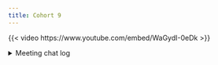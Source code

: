 ```yaml
---
title: Cohort 9
---
```


{{< video https://www.youtube.com/embed/WaGydI-0eDk >}}

<details>

<summary>Meeting chat log</summary>
```
00:09:26	Jo Hardin:	sorry, didn’t mean to have my mic on!  i’m driving in the car, so won’t be able to say much.
00:09:34	Olivier Leroy:	Reacted to "sorry, didn’t mean t..." with 👍
00:09:38	Jo Hardin:	*i’m not actually *driving*.
00:10:45	Tinashe Tapera:	American holidays are so rare I was so surprised when I moved here
00:13:10	Derek Sollberger (he/him):	Yes, kudos for making the slides!
00:13:27	Steffi LaZerte (she/her):	Reacted to "Yes, kudos for makin..." with 💯
00:14:01	Olivier Leroy:	Reacted to "Yes, kudos for makin..." with 💯
00:18:21	Olivier Leroy:	I have done a quick check on internet and did not find good ressource on dynamic / lexical scoping (except an SO post)
00:18:33	Jo Hardin:	Reacted to "I have done a quick ..." with 👍
00:22:12	Steffi LaZerte (she/her):	I think env_parents() stops if you use a created environment
00:24:08	Derek Sollberger (he/him):	Replying to "I think env_parents(..."

It seems like every week we learning something new that was brought by rlang or the tidyverse :-)
00:24:29	Olivier Leroy:	ecur <- globalenv()  # starting point
repeat {
    cat(paste0(format(ecur), " (", attr(ecur, "name"), ")"))  # pretty-print

    if (exists("<", envir=ecur, inherits=FALSE))  # look for `<`
        cat(strrep(" ", 25), "`<` found here!")
    cat("\n")

    ecur <- parent.env(ecur)  # advance to its enclosure
}
00:24:48	Olivier Leroy:	https://deepr.gagolewski.com/chapter/330-environment.html
00:29:43	Olivier Leroy:	Btw I do not understand what using random order speed up the search (I will learn it someday)
00:29:49	Olivier Leroy:	why*
00:32:31	Olivier Leroy:	This also help understanding some “name conflicts” order
00:32:42	Derek Sollberger (he/him):	Reacted to "This also help under..." with 👍
00:33:16	Steffi LaZerte (she/her):	Reacted to "This also help under..." with 👍
00:35:20	Jo Hardin:	but what you are showing is where the function *lives* right?  doesn’t the function still have its own environment?
00:35:45	Steffi LaZerte (she/her):	Replying to "but what you are sho..."

I think only when it's run...
00:36:09	Olivier Leroy:	Replying to "but what you are sho..."

Yes where it lives
00:36:10	Steffi LaZerte (she/her):	Replying to "but what you are sho..."

I think there are three things:
00:36:11	Tinashe Tapera:	Just want to include a comment: the knowledge of path searching is very useful for when you’re debugging things on your computer in general. If ever something goes wrong, look at your path in the terminal 

echo $PATH
00:36:21	Olivier Leroy:	Reacted to "Just want to include..." with 👍
00:36:27	Derek Sollberger (he/him):	Reacted to "Just want to include..." with 👍
00:36:28	Steffi LaZerte (she/her):	Replying to "but what you are sho..."

Where it lives, where it looks for variables, and it's environment when it runs
00:36:46	Jo Hardin:	Reacted to "Where it lives, wher..." with 👍
00:37:10	Olivier Leroy:	Reacted to "Where it lives, wher..." with 👍
00:37:57	Steffi LaZerte (she/her):	Replying to "but what you are sho..."

"The distinction between binding and being bound by is subtle but important; the difference is how we find g versus how g finds its variables."
00:38:03	Jo Hardin:	Replying to "but what you are sho..."

doesn’t it look for variables in “its environment” ?  i don’t understand the different between Steffi’s last two.
00:39:01	Jo Hardin:	Replying to "but what you are sho..."

but it always looks inside the function first because that is “the function’s environment”… and then it just keeps going up the parent chain?
00:39:09	Steffi LaZerte (she/her):	Reacted to "but it always looks ..." with 👍🏻
00:39:24	Jo Hardin:	Replying to "but what you are sho..."

doesn’t really matter whether the parent is global or any other environment, right?
00:39:35	Jo Hardin:	Reacted to ""The distinction bet..." with ❤️
00:41:33	Steffi LaZerte (she/her):	Replying to "but what you are sho..."

I think there is a difference if it's a function you create in the global vs. one in a package environment
00:41:49	Steffi LaZerte (she/her):	Replying to "but what you are sho..."

because package functions won't use variables in your global environment
00:42:09	Jo Hardin:	Replying to "but what you are sho..."

well, that’s because functions in packages don’t have global as a parent.  right?
00:42:25	Steffi LaZerte (she/her):	Replying to "but what you are sho..."

Hmmm... that's a good point!
00:42:45	Steffi LaZerte (she/her):	Reacted to "Just want to include..." with 👍
00:43:58	Jo Hardin:	can you copy and paste your code into the chat?  i’d love to play with it!
00:46:32	Olivier Leroy:	ei$a
00:49:07	Diana Garcia Cortes:	g <- "hello"

e1 <- env(
  g = 10,
  a = 78
)

e1$funcion_in_e1 <- function(x = a) {
  print(x)
  g
}

fn_env(e1$funcion_in_e1)
e1$funcion_in_e1(e1$a)
00:49:36	Jo Hardin:	Replying to "g <- "hello"

e1 <- ..."

thank you!
00:49:41	Olivier Leroy:	Reacted to "g <- "hello"

e1 <- ..." with 👍
00:49:54	Derek Sollberger (he/him):	Reacted to "g <- "hello"

e1 <- ..." with 😻
00:50:40	Olivier Leroy:	It matter for us but not for the package namepace
00:58:54	Olivier Leroy:	I am so bad with reading “!”
01:03:35	Jo Hardin:	Really great, thank you!
01:05:04	Jo Hardin:	i teach, so i like getting as much done before the semester starts.
01:05:21	Derek Sollberger (he/him):	Reacted to "i teach, so i like g..." with 💯
01:05:46	Diana Garcia Cortes:	Reacted to "Just want to include..." with 👍
01:05:54	Jo Hardin:	thanks everyone.  see you next week.
01:05:58	Tinashe Tapera:	Good job everybody
01:06:04	Tinashe Tapera:	See you next time
01:06:08	Olivier Leroy:	End
```
</details>
